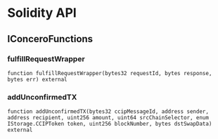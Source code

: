 # Solidity API

## IConceroFunctions

### fulfillRequestWrapper

```solidity
function fulfillRequestWrapper(bytes32 requestId, bytes response, bytes err) external
```

### addUnconfirmedTX

```solidity
function addUnconfirmedTX(bytes32 ccipMessageId, address sender, address recipient, uint256 amount, uint64 srcChainSelector, enum IStorage.CCIPToken token, uint256 blockNumber, bytes dstSwapData) external
```

